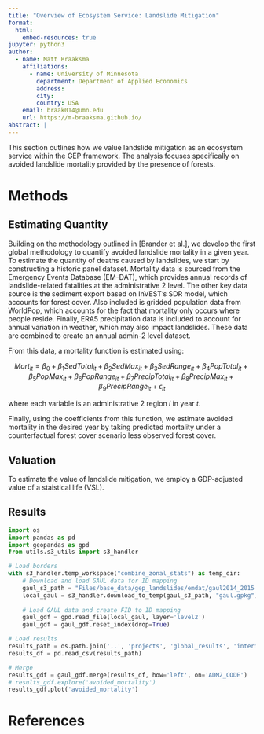 ```yaml
---
title: "Overview of Ecosystem Service: Landslide Mitigation"
format:
  html:
    embed-resources: true
jupyter: python3
author:
  - name: Matt Braaksma
    affiliations:
      - name: University of Minnesota
        department: Department of Applied Economics
        address:
        city:
        country: USA
    email: braak014@umn.edu
    url: https://m-braaksma.github.io/
abstract: |
---
```


This section outlines how we value landslide mitigation as an ecosystem service within the GEP framework. The analysis focuses specifically on avoided landslide mortality provided by the presence of forests.  


# Methods


## Estimating Quantity

Building on the methodology outlined in [Brander et al.], we develop the first global methodology to quantify avoided landslide mortality in a given year. To estimate the quantity of deaths caused by landslides, we start by constructing a historic panel dataset. Mortality data is sourced from the Emergency Events Database (EM-DAT), which provides annual records of landslide-related fatalities at the administrative 2 level. The other key data source is the sediment export based on InVEST's SDR model, which accounts for forest cover. Also included is gridded population data from WorldPop, which accounts for the fact that mortality only occurs where people reside. Finally, ERA5 precipitation data is included to account for annual variation in weather, which may also impact landslides. These data are combined to create an annual admin-2 level dataset. 

From this data, a mortality function is estimated using:

$$
Mort_{it} = \beta_0 + \beta_1 SedTotal_{it} + \beta_2 SedMax_{it} + \beta_3 SedRange_{it} + \beta_4 PopTotal_{it} + \beta_5 PopMax_{it} + \beta_6 PopRange_{it} + \beta_7 PrecipTotal_{it} + \beta_8 PrecipMax_{it} + \beta_9 PrecipRange_{it} + \epsilon_{it}
$$

where each variable is an administrative 2 region $i$ in year $t$. 

Finally, using the coefficients from this function, we estimate avoided mortality in the desired year by taking predicted mortality under a counterfactual forest cover scenario less observed forest cover. 


## Valuation

To estimate the value of landslide mitigation, we employ a GDP-adjusted value of a staistical life (VSL). 

## Results

```python
import os
import pandas as pd
import geopandas as gpd
from utils.s3_utils import s3_handler

# Load borders
with s3_handler.temp_workspace("combine_zonal_stats") as temp_dir:
    # Download and load GAUL data for ID mapping
    gaul_s3_path = "Files/base_data/gep_landslides/emdat/gaul2014_2015.gpkg"
    local_gaul = s3_handler.download_to_temp(gaul_s3_path, "gaul.gpkg")
    
    # Load GAUL data and create FID to ID mapping
    gaul_gdf = gpd.read_file(local_gaul, layer='level2')
    gaul_gdf = gaul_gdf.reset_index(drop=True)

# Load results
results_path = os.path.join('..', 'projects', 'global_results', 'intermediate', 'compute_avoided_mortality', 'avoided_mortality_results_2019.csv')
results_df = pd.read_csv(results_path)

# Merge
results_gdf = gaul_gdf.merge(results_df, how='left', on='ADM2_CODE')
# results_gdf.explore('avoided_mortality')
results_gdf.plot('avoided_mortality')
```

# References
